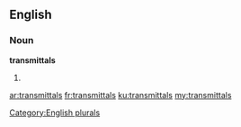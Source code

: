 ==English==

===Noun===
'''transmittals'''

# {{plural of|transmittal}}

[[Category:English plurals]]

[[ar:transmittals]]
[[fr:transmittals]]
[[ku:transmittals]]
[[my:transmittals]]